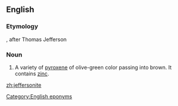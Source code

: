 ==English==

===Etymology===
{{suffix|Jefferson|ite|lang=en}}, after Thomas Jefferson

===Noun===
{{en-noun}}

# {{context|mineralogy|lang=en}} A variety of [[pyroxene]] of olive-green color passing into brown. It contains [[zinc]].

[[Category:English eponyms]]

[[zh:jeffersonite]]